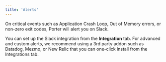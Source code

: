 ```yaml
---
title: 'Alerts'
---
```


On critical events such as Application Crash Loop, Out of Memory errors, or non-zero exit codes, Porter will alert you on Slack. 

You can set up the Slack integration from the **Integration** tab. For advanced and custom alerts, we recommend using a 3rd party addon such as Datadog, Mezmo, or New Relic that you can one-click install from the Integrations tab.